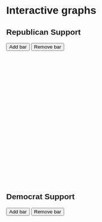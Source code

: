 # Interactive graphs

<style>
  * {
    font-family: sans-serif;
  }

  .bar {
    fill: blue;
  }

  .bar:hover {
    fill: orange;
  }

  .x-axis text {
    font-size: 12px;
  }

  .y-axis text {
    font-size: 12px;
  }
</style>

## Republican Support

<div id="republican-controls">
  <button type="button" onclick="addRepublicanBar()">Add bar</button>
  <button type="button" onclick="removeRepublicanBar()">Remove bar</button>
</div>
<svg id="republican-chart" width="600" height="400"></svg>

## Democrat Support

<div id="democrat-controls">
  <button type="button" onclick="addDemocratBar()">Add bar</button>
  <button type="button" onclick="removeDemocratBar()">Remove bar</button>
</div>
<svg id="democrat-chart" width="600" height="400"></svg>

<script src="https://cdn.jsdelivr.net/npm/d3@7"></script>
<script src="scripts/myscript.js"></script>